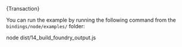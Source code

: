 
<DotEnvWarning/>
<CodeBlock className="language-typescript">
  {Transaction}
</CodeBlock>

You can run the example by running the following command from the `bindings/node/examples/` folder:

<CodeBlock className="language-bash">
    node dist/14_build_foundry_output.js
</CodeBlock>
